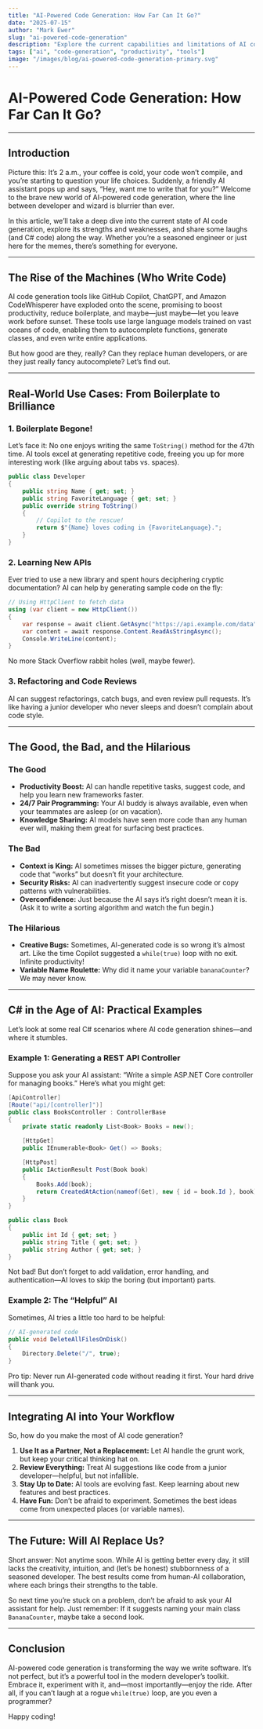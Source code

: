 ```yaml
---
title: "AI-Powered Code Generation: How Far Can It Go?"
date: "2025-07-15"
author: "Mark Ewer"
slug: "ai-powered-code-generation"
description: "Explore the current capabilities and limitations of AI code generation tools, including real-world use cases, productivity gains, and integration challenges."
tags: ["ai", "code-generation", "productivity", "tools"]
image: "/images/blog/ai-powered-code-generation-primary.svg"
---
```


# AI-Powered Code Generation: How Far Can It Go?

---

## Introduction

Picture this: It’s 2 a.m., your coffee is cold, your code won’t compile, and you’re starting to question your life choices. Suddenly, a friendly AI assistant pops up and says, “Hey, want me to write that for you?” Welcome to the brave new world of AI-powered code generation, where the line between developer and wizard is blurrier than ever.

In this article, we’ll take a deep dive into the current state of AI code generation, explore its strengths and weaknesses, and share some laughs (and C# code) along the way. Whether you’re a seasoned engineer or just here for the memes, there’s something for everyone.

---

## The Rise of the Machines (Who Write Code)

AI code generation tools like GitHub Copilot, ChatGPT, and Amazon CodeWhisperer have exploded onto the scene, promising to boost productivity, reduce boilerplate, and maybe—just maybe—let you leave work before sunset. These tools use large language models trained on vast oceans of code, enabling them to autocomplete functions, generate classes, and even write entire applications.

But how good are they, really? Can they replace human developers, or are they just really fancy autocomplete? Let’s find out.

---

## Real-World Use Cases: From Boilerplate to Brilliance

### 1. Boilerplate Begone!

Let’s face it: No one enjoys writing the same `ToString()` method for the 47th time. AI tools excel at generating repetitive code, freeing you up for more interesting work (like arguing about tabs vs. spaces).

```csharp
public class Developer
{
    public string Name { get; set; }
    public string FavoriteLanguage { get; set; }
    public override string ToString()
    {
        // Copilot to the rescue!
        return $"{Name} loves coding in {FavoriteLanguage}.";
    }
}
```

### 2. Learning New APIs

Ever tried to use a new library and spent hours deciphering cryptic documentation? AI can help by generating sample code on the fly:

```csharp
// Using HttpClient to fetch data
using (var client = new HttpClient())
{
    var response = await client.GetAsync("https://api.example.com/data");
    var content = await response.Content.ReadAsStringAsync();
    Console.WriteLine(content);
}
```

No more Stack Overflow rabbit holes (well, maybe fewer).

### 3. Refactoring and Code Reviews

AI can suggest refactorings, catch bugs, and even review pull requests. It’s like having a junior developer who never sleeps and doesn’t complain about code style.

---

## The Good, the Bad, and the Hilarious

### The Good
- **Productivity Boost:** AI can handle repetitive tasks, suggest code, and help you learn new frameworks faster.
- **24/7 Pair Programming:** Your AI buddy is always available, even when your teammates are asleep (or on vacation).
- **Knowledge Sharing:** AI models have seen more code than any human ever will, making them great for surfacing best practices.

### The Bad
- **Context is King:** AI sometimes misses the bigger picture, generating code that “works” but doesn’t fit your architecture.
- **Security Risks:** AI can inadvertently suggest insecure code or copy patterns with vulnerabilities.
- **Overconfidence:** Just because the AI says it’s right doesn’t mean it is. (Ask it to write a sorting algorithm and watch the fun begin.)

### The Hilarious
- **Creative Bugs:** Sometimes, AI-generated code is so wrong it’s almost art. Like the time Copilot suggested a `while(true)` loop with no exit. Infinite productivity!
- **Variable Name Roulette:** Why did it name your variable `bananaCounter`? We may never know.

---

## C# in the Age of AI: Practical Examples

Let’s look at some real C# scenarios where AI code generation shines—and where it stumbles.

### Example 1: Generating a REST API Controller

Suppose you ask your AI assistant: “Write a simple ASP.NET Core controller for managing books.” Here’s what you might get:

```csharp
[ApiController]
[Route("api/[controller]")]
public class BooksController : ControllerBase
{
    private static readonly List<Book> Books = new();

    [HttpGet]
    public IEnumerable<Book> Get() => Books;

    [HttpPost]
    public IActionResult Post(Book book)
    {
        Books.Add(book);
        return CreatedAtAction(nameof(Get), new { id = book.Id }, book);
    }
}

public class Book
{
    public int Id { get; set; }
    public string Title { get; set; }
    public string Author { get; set; }
}
```

Not bad! But don’t forget to add validation, error handling, and authentication—AI loves to skip the boring (but important) parts.

### Example 2: The “Helpful” AI

Sometimes, AI tries a little too hard to be helpful:

```csharp
// AI-generated code
public void DeleteAllFilesOnDisk()
{
    Directory.Delete("/", true);
}
```

Pro tip: Never run AI-generated code without reading it first. Your hard drive will thank you.

---

## Integrating AI into Your Workflow

So, how do you make the most of AI code generation?

1. **Use It as a Partner, Not a Replacement:** Let AI handle the grunt work, but keep your critical thinking hat on.
2. **Review Everything:** Treat AI suggestions like code from a junior developer—helpful, but not infallible.
3. **Stay Up to Date:** AI tools are evolving fast. Keep learning about new features and best practices.
4. **Have Fun:** Don’t be afraid to experiment. Sometimes the best ideas come from unexpected places (or variable names).

---

## The Future: Will AI Replace Us?

Short answer: Not anytime soon. While AI is getting better every day, it still lacks the creativity, intuition, and (let’s be honest) stubbornness of a seasoned developer. The best results come from human-AI collaboration, where each brings their strengths to the table.

So next time you’re stuck on a problem, don’t be afraid to ask your AI assistant for help. Just remember: If it suggests naming your main class `BananaCounter`, maybe take a second look.

---

## Conclusion

AI-powered code generation is transforming the way we write software. It’s not perfect, but it’s a powerful tool in the modern developer’s toolkit. Embrace it, experiment with it, and—most importantly—enjoy the ride. After all, if you can’t laugh at a rogue `while(true)` loop, are you even a programmer?

Happy coding!
